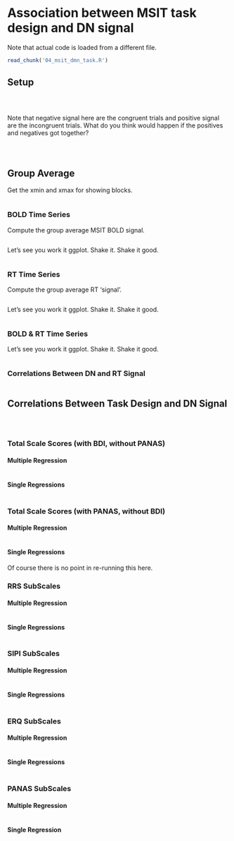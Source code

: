 # Association between MSIT task design and DN signal

Note that actual code is loaded from a different file.

```r
read_chunk('04_msit_dmn_task.R')
```

## Setup

```r
```

```r
```

```r
```

Note that negative signal here are the congruent trials and positive signal are the incongruent trials. What do you think would happen if the positives and negatives got together?

```r
```

```r
```

```r
```

## Group Average

Get the xmin and xmax for showing blocks.

```r
```

### BOLD Time Series

Compute the group average MSIT BOLD signal.

```r
```

Let's see you work it ggplot. Shake it. Shake it good.

```r
```

### RT Time Series

Compute the group average RT 'signal'.

```r
```

Let's see you work it ggplot. Shake it. Shake it good.

```r
```

### BOLD & RT Time Series

Let's see you work it ggplot. Shake it. Shake it good.

```r
```

### Correlations Between DN and RT Signal

```r
```

## Correlations Between Task Design and DN Signal

```r
```

```r
```

```r
```

### Total Scale Scores (with BDI, without PANAS)

#### Multiple Regression

```r
```

#### Single Regressions

```r
```

### Total Scale Scores (with PANAS, without BDI)

#### Multiple Regression

```r
```

#### Single Regressions

Of course there is no point in re-running this here.

### RRS SubScales

#### Multiple Regression

```r
```

#### Single Regressions

```r
```

### SIPI SubScales

#### Multiple Regression

```r
```

#### Single Regressions

```r
```

### ERQ SubScales

#### Multiple Regression

```r
```

#### Single Regressions

```r
```

### PANAS SubScales

#### Multiple Regression

```r
```

#### Single Regression

```r
```



